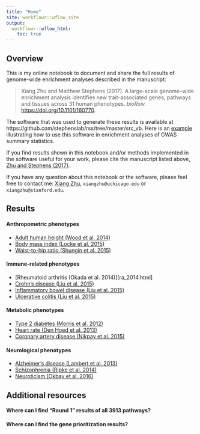 ```yaml
---
title: "Home"
site: workflowr::wflow_site
output:
  workflowr::wflow_html:
    toc: true
---
```


## Overview

This is my online notebook to document and share the full results
of genome-wide enrichment analyses described in the manuscript:

> Xiang Zhu and Matthew Stephens (2017). A large-scale genome-wide enrichment analysis identifies new trait-associated genes, pathways and tissues across 31 human phenotypes. *bioRxiv.* [https://doi.org/10.1101/160770](https://doi.org/10.1101/160770).

The software that was used to generate these results is available at
https://github.com/stephenslab/rss/tree/master/src_vb.
Here is an [example](http://stephenslab.github.io/rss/Example-5)
illustrating how to use this software in enrichment analyses of GWAS summary statistics.

If you find results shown in this notebook and/or
methods implemented in the software useful for your work,
please cite the manuscript listed above,
[Zhu and Stephens (2017)](https://doi.org/10.1101/160770).

If you have any question about this notebook or the software, please feel free to contact me:
[Xiang Zhu](https://github.com/xiangzhu), `xiangzhu@uchicago.edu` or `xiangzhu@stanford.edu`.

## Results

#### Anthropometric phenotypes

- [Adult human height (Wood et al. 2014)](height_2014.html)
- [Body mass index (Locke et al. 2015)](bmi_2015.html)
- [Waist-to-hip ratio (Shungin et al. 2015)](waist_2015.html)

#### Immune-related phenotypes

- [Rheumatoid arthritis (Okada et al. 2014)][ra_2014.html]
- [Crohn's disease (Liu et al. 2015)](ibd_2015.html)
- [Inflammatory bowel disease (Liu et al. 2015)](ibd_2015.html)
- [Ulcerative colitis (Liu et al. 2015)](ibd_2015.html)

#### Metabolic phenotypes

- [Type 2 diabetes (Morris et al. 2012)](t2d_2012.html)
- [Heart rate (Den Hoed et al. 2013)](hr_2013.html)
- [Coronary artery disease (Nikpay et al. 2015)](cad_2015.html)

#### Neurological phenotypes

- [Alzheimer's disease (Lambert et al. 2013)](load_2013.html)
- [Schizophrenia (Ripke et al. 2014)](scz_2014.html)
- [Neuroticism (Okbay et al. 2016)](neu_2016.html)

## Additional resources

#### Where can I find "Round 1" results of all 3913 pathways?

#### Where can I find the gene prioritization results?
